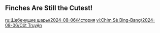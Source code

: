 {{Event Tabs
|rootpage = Bing-Bang Finchball/2024-08-06
|gallery = false
}}

==Finches Are Still the Cutest!==
{{Transclude|Finches Are Still the Cutest!|Dialogue|main=1|top=1}}

[[ru:Щебечущие шары/2024-08-06/История]]
[[vi:Chim Sẻ Bing-Bang/2024-08-06/Cốt Truyện]]